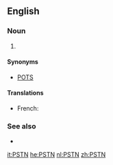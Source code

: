 ==English==
{{wikipedia}}

===Noun===
{{en-noun}}

# {{telecommunications}} {{initialism of|{{w|Public switched telephone network}}}}

====Synonyms====
* [[POTS]]

====Translations====
{{trans-top|public switched telephone network}}
* French: {{t+|fr|RTC|m}}
{{trans-mid}}
{{trans-bottom}}

===See also===
* {{pedia|Public switched telephone network}}

[[it:PSTN]]
[[he:PSTN]]
[[nl:PSTN]]
[[zh:PSTN]]